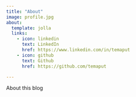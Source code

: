 ```yaml
---
title: "About"
image: profile.jpg
about:
  template: jolla
  links:
    - icon: linkedin
      text: LinkedIn
      href: https://www.linkedin.com/in/temaput
    - icon: github
      text: Github
      href: https://github.com/temaput

---
```


About this blog
